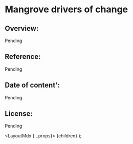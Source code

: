 
# Mangrove drivers of change
## Overview:

Pending

## Reference:

Pending

## Date of content':

Pending

## License:

Pending


  <LayoutMdx {...props}>
    {children}
  </LayoutMdx>
);